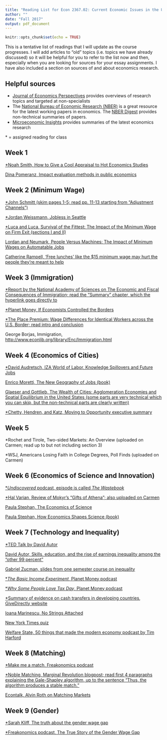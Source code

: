 ```yaml
---
title: "Reading List for Econ 2367.02: Current Economic Issues in the U.S."
author: ""
date: "Fall 2017"
output: pdf_document
---
```


```r
knitr::opts_chunk$set(echo = TRUE)
```

This is a tentative list of readings that I will update as the course progresses. I will add articles to "old" topics (i.e. topics we have already discussed) so it will be helpful for you to refer to the list now and then, especially when you are looking for sources for your essay assignments. I have also included a section on sources of and about economics research. 

## Helpful sources

- [Journal of Economics Perspectives](https://www.aeaweb.org/journals/jep/about-jep) provides overviews of research topics and targeted at non-specialists
- The [National Bureau of Economic Research (NBER)](www.nber.org) is a great resource for the latest working papers in economics. The [NBER Digest](http://www.nber.org/digest/) provides non-technical summaries of papers. 
- [Microeconomic Insights](http://microeconomicinsights.org/) provides summaries of the latest economics research

\* = assigned reading for class

## Week 1

[\*Noah Smith, How to Give a Cool Appraisal to Hot Economics Studies](https://www.bloomberg.com/view/articles/2017-03-21/how-to-give-a-cool-appraisal-to-hot-economics-studies)

[Dina Pomeranz, Impact evaluation methods in public economics](https://www.zora.uzh.ch/id/eprint/136558/1/Pomeranz_Impact-Evaluation-Methods-final.pdf)

## Week 2 (Minimum Wage)

[\*John Schmitt (skim pages 1-5; read pp. 11-13 starting from "Adjustment Channels")](http://cepr.net/documents/publications/min-wage-2013-02.pdf)

[\*Jordan Weissmann, Jobless in Seattle](http://www.slate.com/articles/business/moneybox/2014/05/seattle_might_raise_its_minimum_wage_to_15_this_is_not_a_good_idea.html)

[\*Luca and Luca, Survival of the Fittest: The Impact of the Minimum Wage on Firm Exit (sections I and II)](http://www.hbs.edu/faculty/Publication%20Files/MW_Exit_7a89f82f-b2fa-42f2-9a0e-f8a61e95b679.pdf)

[Lordan and Neumark, People Versus Machines: The Impact of Minimum Wages on Automatable Jobs](http://nber.org/papers/w23667)

[Catherine Rampell, 'Free lunches' like the $15 minimum wage may hurt the people they’re meant to help](https://www.washingtonpost.com/opinions/free-lunches-like-the-15-minimum-wage-may-hurt-the-people-theyre-meant-to-help/2017/08/07/d55e8476-7bad-11e7-9d08-b79f191668ed_story.html)

## Week 3 (Immigration)

[\*Report by the National Academy of Sciences on The Economic and Fiscal Consequences of Immigration; read the "Summary" chapter, which the hyperlink goes directly to](https://www.nap.edu/read/23550/chapter/2)

[\*Planet Money, If Economists Controlled the Borders](http://www.npr.org/blogs/money/2014/04/02/298383246/episode-436-if-economists-controlled-the-borders)

[\*The Place Premium: Wage Differences for Identical Workers across the U.S. Border; read intro and conclusion](https://www.cgdev.org/sites/default/files/16352_file_CMP_place_premium_148.pdf)

George Borjas, Immigration, [http://www.econlib.org/library/Enc/Immigration.html](http://www.econlib.org/library/Enc/Immigration.html)

## Week 4 (Economics of Cities)

[\*David Audretsch, IZA World of Labor, Knowledge Spillovers and Future Jobs](https://wol.iza.org/uploads/articles/218/pdfs/knowledge-spillovers-and-future-jobs.pdf)

[Enrico Moretti, The New Geography of Jobs (book)](https://www.amazon.com/New-Geography-Jobs-Enrico-Moretti/dp/0544028058)

[Glaeser and Gottlieb, The Wealth of Cities: Agglomeration Economies and Spatial Equilibrium in the United States (some parts are very technical which you can skip, but the non-technical parts are clearly written)](http://www.nber.org/papers/w14806.pdf)

[\*Chetty, Hendren, and Katz, Moving to Opportunity executive summary](http://www.equality-of-opportunity.org/assets/documents/mto_exec_summary.pdf)

## Week 5

\*Rochet and Tirole, Two-sided Markets: An Overview (uploaded on Carmen; read up to but not including section 3)

\*WSJ, Americans Losing Faith in College Degrees, Poll Finds (uploaded on Carmen)

## Week 6 (Economics of Science and Innovation)

[\**Undiscovered* podcast, episode is called *The Wastebook*](http://www.undiscoveredpodcast.org/the-wastebook.html)

[\*Hal Varian, Review of Mokyr's "Gifts of Athena"; also uploaded on Carmen](https://www.jstor.org/stable/3217252)

[Paula Stephan, The Economics of Science](https://www.jstor.org/stable/2729500)

[Paula Stephan, How Economics Shapes Science (book)](https://www.amazon.com/Economics-Shapes-Science-Paula-Stephan/dp/0674088166)

## Week 7 (Technology and Inequality)

[\*TED Talk by David Autor](https://www.ted.com/talks/david_autor_why_are_there_still_so_many_jobs)

[David Autor, Skills, education, and the rise of earnings inequality among the "other 99 percent"](http://science.sciencemag.org/content/344/6186/843)

[Gabriel Zucman, slides from one semester course on inequality](http://gabriel-zucman.eu/econ133/)

[\**The Basic Income Experiment*, Planet Money podcast](http://www.npr.org/sections/money/2017/09/22/552850245/episode-796-the-basic-income-experiment)

[\**Why Some People Love Tax Day*, Planet Money podcast](http://www.npr.org/sections/money/2013/04/12/177063399/episode-451-why-some-people-love-tax-day)

[\*Summary of evidence on cash transfers in developing countries, GiveDirectly website](https://www.givedirectly.org/research-on-cash-transfers)

[Ioana Marinescu, No Strings Attached](http://www.marinescu.eu/Marinescu_UBI_review_2017.pdf)

[New York Times quiz](https://www.nytimes.com/interactive/2016/06/03/upshot/up-college-unemployment-quiz.html)

[Welfare State, 50 things that made the modern economy podcast by Tim Harford](http://www.bbc.co.uk/programmes/w3csv3gv)

## Week 8 (Matching)

[\*Make me a match, Freakonomics podcast](http://freakonomics.com/podcast/make-me-a-match-a-new-freakonomics-radio-episode/)

[\*Noble Matching, Marginal Revolution blogpost; read first 4 paragraphs explaining the Gale-Shapley algorithm, up to the sentence "Thus, the algorithm produces a stable match."](http://marginalrevolution.com/marginalrevolution/2012/10/noble-matching.html)

[Econtalk, Alvin Roth on Matching Markets](http://www.econtalk.org/archives/2015/07/alvin_roth_on_m.html)

## Week 9 (Gender)

[\*Sarah Kliff, The truth about the gender wage gap](https://www.vox.com/2017/9/8/16268362/gender-wage-gap-explained)

[\*Freakonomics podcast, The True Story of the Gender Wage Gap](http://freakonomics.com/podcast/the-true-story-of-the-gender-pay-gap-a-new-freakonomics-radio-podcast/)
